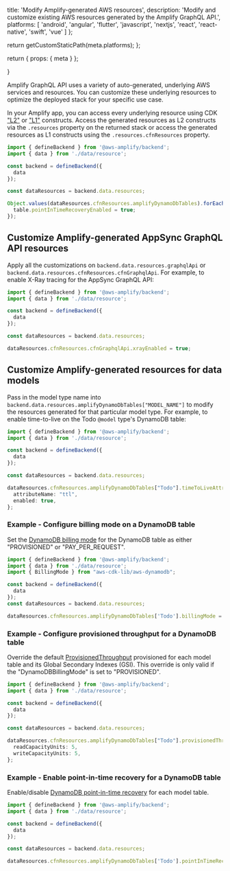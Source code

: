 
  title: 'Modify Amplify-generated AWS resources',
  description:
    'Modify and customize existing AWS resources generated by the Amplify GraphQL API.',
  platforms: [
    'android',
    'angular',
    'flutter',
    'javascript',
    'nextjs',
    'react',
    'react-native',
    'swift',
    'vue'
  ]
};

  return getCustomStaticPath(meta.platforms);
};

  return {
    props: {
      meta
    }
  };

}

Amplify GraphQL API uses a variety of auto-generated, underlying AWS services and resources. You can customize these underlying resources to optimize the deployed stack for your specific use case.

In your Amplify app, you can access every underlying resource using CDK ["L2"](https://docs.aws.amazon.com/cdk/v2/guide/constructs.html#constructs_using) or ["L1"](https://docs.aws.amazon.com/cdk/v2/guide/constructs.html#constructs_l1_using) constructs. Access the generated resources as L2 constructs via the `.resources` property on the returned stack or access the generated resources as L1 constructs using the `.resources.cfnResources` property.

```ts
import { defineBackend } from '@aws-amplify/backend';
import { data } from './data/resource';

const backend = defineBackend({
  data
});

const dataResources = backend.data.resources;

Object.values(dataResources.cfnResources.amplifyDynamoDbTables).forEach((table) => {
  table.pointInTimeRecoveryEnabled = true;
});
```

## Customize Amplify-generated AppSync GraphQL API resources

Apply all the customizations on `backend.data.resources.graphqlApi` or `backend.data.resources.cfnResources.cfnGraphqlApi`. For example, to enable X-Ray tracing for the AppSync GraphQL API:

```ts
import { defineBackend } from '@aws-amplify/backend';
import { data } from './data/resource';

const backend = defineBackend({
  data
});

const dataResources = backend.data.resources;

dataResources.cfnResources.cfnGraphqlApi.xrayEnabled = true;
```

## Customize Amplify-generated resources for data models

Pass in the model type name into `backend.data.resources.amplifyDynamoDbTables["MODEL_NAME"]` to modify the resources generated for that particular model type. For example, to enable time-to-live on the Todo `@model` type's DynamoDB table:

```ts
import { defineBackend } from '@aws-amplify/backend';
import { data } from './data/resource';

const backend = defineBackend({
  data
});

const dataResources = backend.data.resources;

dataResources.cfnResources.amplifyDynamoDbTables["Todo"].timeToLiveAttribute = {
  attributeName: "ttl",
  enabled: true,
};
```

### Example - Configure billing mode on a DynamoDB table

Set the [DynamoDB billing mode](https://docs.aws.amazon.com/AWSCloudFormation/latest/UserGuide/aws-resource-dynamodb-table.html#cfn-dynamodb-table-billingmode) for the DynamoDB table as either "PROVISIONED" or "PAY_PER_REQUEST".

```ts
import { defineBackend } from '@aws-amplify/backend';
import { data } from './data/resource';
import { BillingMode } from "aws-cdk-lib/aws-dynamodb";

const backend = defineBackend({
  data
});
const dataResources = backend.data.resources;

dataResources.cfnResources.amplifyDynamoDbTables['Todo'].billingMode = BillingMode.PAY_PER_REQUEST;
```

### Example - Configure provisioned throughput for a DynamoDB table

Override the default [ProvisionedThroughput](https://docs.aws.amazon.com/AWSCloudFormation/latest/UserGuide/aws-resource-dynamodb-table.html#cfn-dynamodb-table-provisionedthroughput) provisioned for each model table and its Global Secondary Indexes (GSI). This override is only valid if the "DynamoDBBillingMode" is set to "PROVISIONED".

```ts
import { defineBackend } from '@aws-amplify/backend';
import { data } from './data/resource';

const backend = defineBackend({
  data
});

const dataResources = backend.data.resources;

dataResources.cfnResources.amplifyDynamoDbTables["Todo"].provisionedThroughput = {
  readCapacityUnits: 5,
  writeCapacityUnits: 5,
};
```

### Example - Enable point-in-time recovery for a DynamoDB table

Enable/disable [DynamoDB point-in-time recovery](https://docs.aws.amazon.com/AWSCloudFormation/latest/UserGuide/aws-properties-dynamodb-table-pointintimerecoveryspecification.html) for each model table.

```ts
import { defineBackend } from '@aws-amplify/backend';
import { data } from './data/resource';

const backend = defineBackend({
  data
});

const dataResources = backend.data.resources;

dataResources.cfnResources.amplifyDynamoDbTables['Todo'].pointInTimeRecoveryEnabled = true;
```
